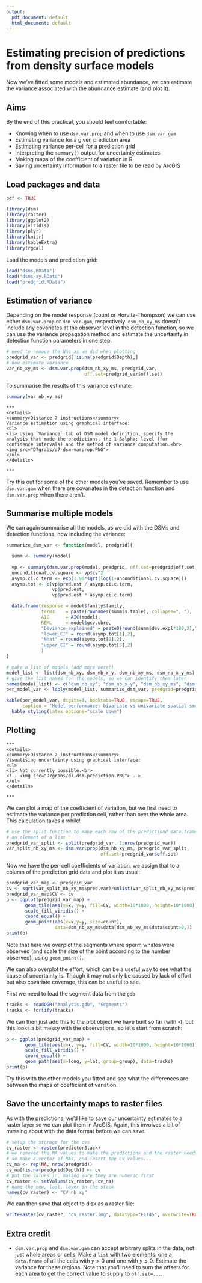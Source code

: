 ```yaml
---
output:
  pdf_document: default
  html_document: default
---
```

# Estimating precision of predictions from density surface models

Now we've fitted some models and estimated abundance, we can estimate the variance associated with the abundance estimate (and plot it).

## Aims

By the end of this practical, you should feel comfortable:

- Knowing when to use `dsm.var.prop` and when to use `dsm.var.gam`
- Estimating variance for a given prediction area
- Estimating variance per-cell for a prediction grid
- Interpreting the `summary()` output for uncertainty estimates
- Making maps of the coefficient of variation in R
- Saving uncertainty information to a raster file to be read by ArcGIS

## Load packages and data

```r
pdf <- TRUE
```


```r
library(dsm)
library(raster)
library(ggplot2)
library(viridis)
library(plyr)
library(knitr)
library(kableExtra)
library(rgdal)
```

Load the models and prediction grid:
```r
load("dsms.RData")
load("dsms-xy.RData")
load("predgrid.RData")
```

## Estimation of variance

Depending on the model response (count or Horvitz-Thompson) we can use either `dsm.var.prop` or `dsm.var.gam`, respectively. `dsm_nb_xy_ms` doesn't include any covariates at the observer level in the detection function, so we can use the variance propagation method and estimate the uncertainty in detection function parameters in one step.

```r
# need to remove the NAs as we did when plotting
predgrid_var <- predgrid[!is.na(predgrid$Depth),]
# now estimate variance
var_nb_xy_ms <- dsm.var.prop(dsm_nb_xy_ms, predgrid_var, 
                             off.set=predgrid_var$off.set)
```
To summarise the results of this variance estimate:
```r
summary(var_nb_xy_ms)
```

```asis
***
<details>
<summary>Distance 7 instructions</summary>
Variance estimation using graphical interface:
<ul> 
<li> Using `Variance` tab of DSM model definition, specify the analysis that made the predictions, the 1-&alpha; level (for confidence intervals) and the method of variance computation.<br>
<img src="D7grabs/d7-dsm-varprop.PNG">
</ul> 
</details>

***
```

Try this out for some of the other models you've saved. Remember to use `dsm.var.gam` when there are covariates in the detection function and `dsm.var.prop` when there aren't.

## Summarise multiple models

We can again summarise all the models, as we did with the DSMs and detection functions, now including the variance:

```r
summarize_dsm_var <- function(model, predgrid){

  summ <- summary(model)
  
  vp <- summary(dsm.var.prop(model, predgrid, off.set=predgrid$off.set))
  unconditional.cv.square <- vp$cv^2
  asymp.ci.c.term <- exp(1.96*sqrt(log(1+unconditional.cv.square)))
  asymp.tot <- c(vp$pred.est / asymp.ci.c.term,
                 vp$pred.est,
                 vp$pred.est * asymp.ci.c.term)

  data.frame(response = model$family$family,
             terms    = paste(rownames(summ$s.table), collapse=", "),
             AIC      = AIC(model),
             REML     = model$gcv.ubre,
             "Deviance_explained" = paste0(round(summ$dev.expl*100,2),"%"),
             "lower_CI" = round(asymp.tot[1],2),
             "Nhat" = round(asymp.tot[2],2),
             "upper_CI" = round(asymp.tot[3],2)
             )
}
```
```r
# make a list of models (add more here!)
model_list <- list(dsm_nb_xy, dsm_nb_x_y, dsm_nb_xy_ms, dsm_nb_x_y_ms)
# give the list names for the models, so we can identify them later
names(model_list) <- c("dsm_nb_xy", "dsm_nb_x_y", "dsm_nb_xy_ms", "dsm_nb_x_y_ms")
per_model_var <- ldply(model_list, summarize_dsm_var, predgrid=predgrid_var)
```

```r
kable(per_model_var, digits=1, booktabs=TRUE, escape=TRUE, 
      caption = "Model performance: bivariate vs univariate spatial smooths without and with environmental covariates.") %>%
  kable_styling(latex_options="scale_down")
```


## Plotting

```asis
***
<details>
<summary>Distance 7 instructions</summary>
Visualising uncertainty using graphical interface:
<ul> 
<li> Not currently possible.<br>
<!-- <img src="D7grabs/d7-dsm-prediction.PNG"> -->
</ul> 
</details>

***
```

We can plot a map of the coefficient of variation, but we first need to estimate the variance per prediction cell, rather than over the whole area. This calculation takes a while!

```r
# use the split function to make each row of the predictiond data.frame into
# an element of a list
predgrid_var_split <- split(predgrid_var, 1:nrow(predgrid_var))
var_split_nb_xy_ms <- dsm.var.prop(dsm_nb_xy_ms, predgrid_var_split, 
                                   off.set=predgrid_var$off.set)
```
Now we have the per-cell coefficients of variation, we assign that to a column of the prediction grid data and plot it as usual:

```r
predgrid_var_map <- predgrid_var
cv <- sqrt(var_split_nb_xy_ms$pred.var)/unlist(var_split_nb_xy_ms$pred)
predgrid_var_map$CV <- cv
p <- ggplot(predgrid_var_map) +
       geom_tile(aes(x=x, y=y, fill=CV, width=10*1000, height=10*1000)) +
       scale_fill_viridis() +
       coord_equal() +
       geom_point(aes(x=x,y=y, size=count), 
                  data=dsm_nb_xy_ms$data[dsm_nb_xy_ms$data$count>0,])
print(p)
```

Note that here we overplot the segments where sperm whales were observed (and scale the size of the point according to the number observed), using `geom_point()`.

We can also overplot the effort, which can be a useful way to see what the cause of uncertainty is. Though it may not only be caused by lack of effort but also covariate coverage, this can be useful to see.

First we need to load the segment data from the `gdb`
```r
tracks <- readOGR("Analysis.gdb", "Segments")
tracks <- fortify(tracks)
```
We can then just add this to the plot object we have built so far (with `+`), but this looks a bit messy with the observations, so let's start from scratch:
```r
p <- ggplot(predgrid_var_map) +
       geom_tile(aes(x=x, y=y, fill=CV, width=10*1000, height=10*1000)) +
       scale_fill_viridis() +
       coord_equal() +
       geom_path(aes(x=long, y=lat, group=group), data=tracks)
print(p)
```

Try this with the other models you fitted and see what the differences are between the maps of coefficient of variation.


## Save the uncertainty maps to raster files

As with the predictions, we'd like to save our uncertainty estimates to a raster layer so we can plot them in ArcGIS. Again, this involves a bit of messing about with the data format before we can save.

```r
# setup the storage for the cvs
cv_raster <- raster(predictorStack)
# we removed the NA values to make the predictions and the raster needs them
# so make a vector of NAs, and insert the CV values...
cv_na <- rep(NA, nrow(predgrid))
cv_na[!is.na(predgrid$Depth)] <- cv
# put the values in, making sure they are numeric first
cv_raster <- setValues(cv_raster, cv_na)
# name the new, last, layer in the stack
names(cv_raster) <- "CV_nb_xy"
```
We can then save that object to disk as a raster file:
```r
writeRaster(cv_raster, "cv_raster.img", datatype="FLT4S", overwrite=TRUE)
```


## Extra credit

- `dsm.var.prop` and `dsm.var.gam` can accept arbitrary splits in the data, not just whole areas or cells. Make a `list` with two elements: one a `data.frame` of all the cells with $y>0$ and one with $y\leq 0$. Estimate the variance for these regions. Note that you'll need to sum the offsets for each area to get the correct value to supply to `off.set=...`.


